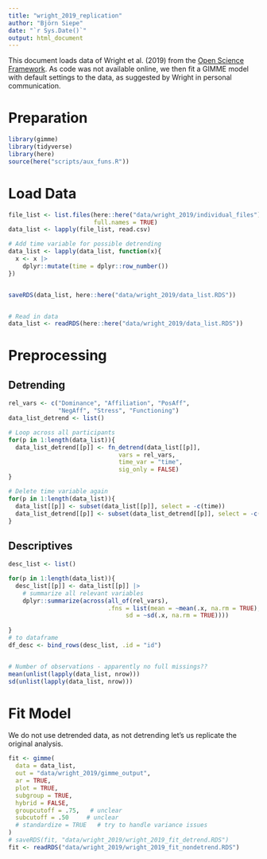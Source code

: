 ```yaml
---
title: "wright_2019_replication"
author: "Björn Siepe"
date: "`r Sys.Date()`"
output: html_document
---
```


This document loads data of Wright et al. (2019) from the [Open Science Framework](https://osf.io/95hyr/).
As code was not available online, we then fit a GIMME model with default settings to the data, as suggested by Wright in personal communication.

# Preparation
```r
library(gimme)
library(tidyverse)
library(here)
source(here("scripts/aux_funs.R"))

```


# Load Data

```r
file_list <- list.files(here::here("data/wright_2019/individual_files"), 
                        full.names = TRUE)
data_list <- lapply(file_list, read.csv)

# Add time variable for possible detrending
data_list <- lapply(data_list, function(x){
  x <- x |> 
    dplyr::mutate(time = dplyr::row_number())
})


saveRDS(data_list, here::here("data/wright_2019/data_list.RDS"))


# Read in data
data_list <- readRDS(here::here("data/wright_2019/data_list.RDS"))

```



# Preprocessing

## Detrending
```r
rel_vars <- c("Dominance", "Affiliation", "PosAff",
              "NegAff", "Stress", "Functioning")
data_list_detrend <- list()

# Loop across all participants
for(p in 1:length(data_list)){
  data_list_detrend[[p]] <- fn_detrend(data_list[[p]],
                               vars = rel_vars, 
                               time_var = "time", 
                               sig_only = FALSE)
}

# Delete time variable again
for(p in 1:length(data_list)){
  data_list[[p]] <- subset(data_list[[p]], select = -c(time))
  data_list_detrend[[p]] <- subset(data_list_detrend[[p]], select = -c(time))
}


```


## Descriptives

```r
desc_list <- list()

for(p in 1:length(data_list)){
  desc_list[[p]] <- data_list[[p]] |> 
    # summarize all relevant variables
    dplyr::summarize(across(all_of(rel_vars),
                            .fns = list(mean = ~mean(.x, na.rm = TRUE), 
                                 sd = ~sd(.x, na.rm = TRUE))))
  
}
# to dataframe
df_desc <- bind_rows(desc_list, .id = "id")


# Number of observations - apparently no full missings??
mean(unlist(lapply(data_list, nrow)))
sd(unlist(lapply(data_list, nrow)))

```




# Fit Model
We do not use detrended data, as not detrending let's us replicate the original analysis. 

```r
fit <- gimme(
  data = data_list,
  out = "data/wright_2019/gimme_output",
  ar = TRUE,           
  plot = TRUE,         
  subgroup = TRUE,     
  hybrid = FALSE,      
  groupcutoff = .75,   # unclear
  subcutoff = .50     # unclear
  # standardize = TRUE   # try to handle variance issues
)
# saveRDS(fit, "data/wright_2019/wright_2019_fit_detrend.RDS")
fit <- readRDS("data/wright_2019/wright_2019_fit_nondetrend.RDS")

```



